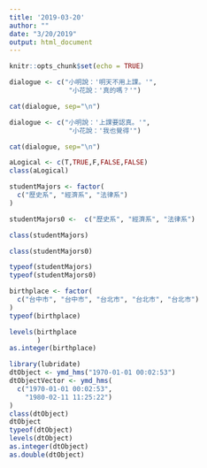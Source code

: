 ```yaml
---
title: '2019-03-20'
author: ""
date: "3/20/2019"
output: html_document
---
```


```r
knitr::opts_chunk$set(echo = TRUE)
```

```r
dialogue <- c("小明說：'明天不用上課。'",
               "小花說：'真的嗎？'")

cat(dialogue, sep="\n")
```


```r
dialogue <- c("小明說：'上課要認真。'",
               "小花說：'我也覺得'")

cat(dialogue, sep="\n")
```

```r
aLogical <- c(T,TRUE,F,FALSE,FALSE)
class(aLogical)
```

```r
studentMajors <- factor(
  c("歷史系", "經濟系", "法律系")
)
```
```r
studentMajors0 <-  c("歷史系", "經濟系", "法律系")

```
```r
class(studentMajors)
```

```r
class(studentMajors0)
```
```r
typeof(studentMajors)
typeof(studentMajors0)
```
```r
birthplace <- factor(
  c("台中市", "台中市", "台北市", "台北市", "台北市")
)
typeof(birthplace)

levels(birthplace
       )
as.integer(birthplace)
```
```r
library(lubridate)
dtObject <- ymd_hms("1970-01-01 00:02:53") 
dtObjectVector <- ymd_hms(
  c("1970-01-01 00:02:53",
    "1980-02-11 11:25:22")
)
class(dtObject)
dtObject
typeof(dtObject)
levels(dtObject)
as.integer(dtObject)
as.double(dtObject)
```








